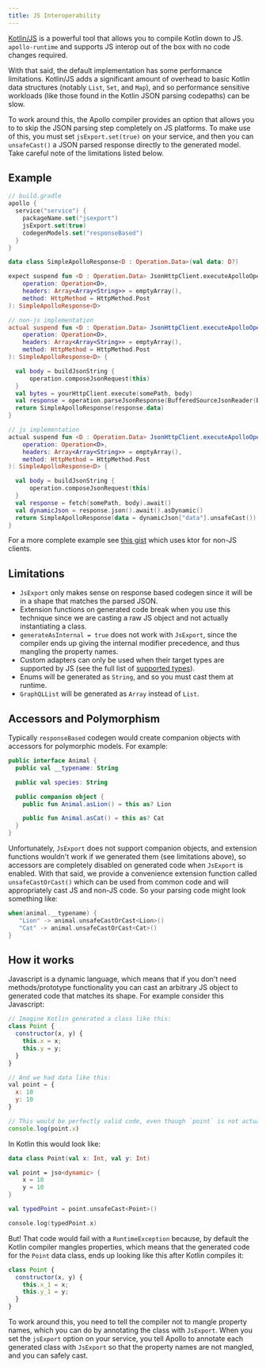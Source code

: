 ```yaml
---
title: JS Interoperability
---
```


[Kotlin/JS](https://kotlinlang.org/docs/js-overview.html) is a powerful tool that allows you to compile
Kotlin down to JS. `apollo-runtime` and supports JS interop out of the box with no code changes required.

With that said, the default implementation has some performance limitations. Kotlin/JS adds a significant
amount of overhead to basic Kotlin data structures (notably `List`, `Set`, and `Map`), and so performance sensitive
workloads (like those found in the Kotlin JSON parsing codepaths) can be slow.

To work around this, the Apollo compiler provides an option that allows you to to skip the JSON parsing
step completely on JS platforms. To make use of this, you must set `jsExport.set(true)` on your service,
and then you can `unsafeCast()` a JSON parsed response directly to the generated model. Take careful note of the limitations listed below.

## Example

```kotlin
// build.gradle
apollo {
  service("service") {
    packageName.set("jsexport")
    jsExport.set(true)
    codegenModels.set("responseBased")
  }
}

data class SimpleApolloResponse<D : Operation.Data>(val data: D?)

expect suspend fun <D : Operation.Data> JsonHttpClient.executeApolloOperation(
    operation: Operation<D>,
    headers: Array<Array<String>> = emptyArray(),
    method: HttpMethod = HttpMethod.Post
): SimpleApolloResponse<D>

// non-js implementation
actual suspend fun <D : Operation.Data> JsonHttpClient.executeApolloOperation(
    operation: Operation<D>,
    headers: Array<Array<String>> = emptyArray(),
    method: HttpMethod = HttpMethod.Post
): SimpleApolloResponse<D> {

  val body = buildJsonString {
      operation.composeJsonRequest(this)
  }
  val bytes = yourHttpClient.execute(somePath, body)
  val response = operation.parseJsonResponse(BufferedSourceJsonReader(Buffer().write(bytes)))
  return SimpleApolloResponse(response.data)
}

// js implementation
actual suspend fun <D : Operation.Data> JsonHttpClient.executeApolloOperation(
    operation: Operation<D>,
    headers: Array<Array<String>> = emptyArray(),
    method: HttpMethod = HttpMethod.Post
): SimpleApolloResponse<D> {

  val body = buildJsonString {
      operation.composeJsonRequest(this)
  }
  val response = fetch(somePath, body).await()
  val dynamicJson = response.json().await().asDynamic()
  return SimpleApolloResponse(data = dynamicJson["data"].unsafeCast())
}
```

For a more complete example see [this gist](https://gist.github.com/baconz/778e8a0b359267292d6e05ad81c19b90) which uses
ktor for non-JS clients.

## Limitations
* `JsExport` only makes sense on response based codegen since it will be in a shape that matches the parsed JSON.
* Extension functions on generated code break when you use this technique since we are casting a raw JS object and not actually instantiating a class.
* `generateAsInternal = true` does not work with `JsExport`, since the compiler ends up giving the internal modifier precedence, and thus mangling the property names.
* Custom adapters can only be used when their target types are supported by JS (see the full list of [supported types](https://kotlinlang.org/docs/js-to-kotlin-interop.html#kotlin-types-in-javascript)).
* Enums will be generated as `String`, and so you must cast them at runtime.
* `GraphQLList` will be generated as `Array` instead of `List`.

## Accessors and Polymorphism
Typically `responseBased` codegen would create companion objects with accessors for polymorphic models. For example:

```kotlin
public interface Animal {
  public val __typename: String

  public val species: String

  public companion object {
    public fun Animal.asLion() = this as? Lion

    public fun Animal.asCat() = this as? Cat
  }
}
```

Unfortunately, `JsExport` does not support companion objects, and extension functions wouldn't work if we generated them
(see limitations above), so accessors are completely disabled on generated code when `JsExport` is enabled. With that said,
we provide a convenience extension function called `unsafeCastOrCast()` which can be used from common code and will appropriately
cast JS and non-JS code. So your parsing code might look something like:

```kotlin
when(animal.__typename) {
   "Lion" -> animal.unsafeCastOrCast<Lion>()
   "Cat" -> animal.unsafeCastOrCast<Cat>()
}
```

## How it works
Javascript is a dynamic language, which means that if you don't need methods/prototype functionality
you can cast an arbitrary JS object to generated code that matches its shape. For example consider this Javascript:

```javascript
// Imagine Kotlin generated a class like this:
class Point {
  constructor(x, y) {
    this.x = x;
    this.y = y;
  }
}

// And we had data like this:
val point = {
  x: 10
  y: 10
}

// This would be perfectly valid code, even though `point` is not actually a `Point`:
console.log(point.x)
```

In Kotlin this would look like:

```kotlin
data class Point(val x: Int, val y: Int)

val point = jso<dynamic> {
    x = 10
    y = 10
}

val typedPoint = point.unsafeCast<Point>()

console.log(typedPoint.x)
```

But! That code would fail with a `RuntimeException` because, by default the Kotlin compiler mangles properties,
which means that the generated code for the `Point` data class, ends up looking like this after Kotlin compiles it:

```javascript
class Point {
  constructor(x, y) {
    this.x_1 = x;
    this.y_1 = y;
  }
}
```

To work around this, you need to tell the compiler not to mangle property names, which you can do by annotating the class
with `JsExport`. When you set the `jsExport` option on your service, you tell Apollo to annotate each generated
class with `JsExport` so that the property names are not mangled, and you can safely cast.
